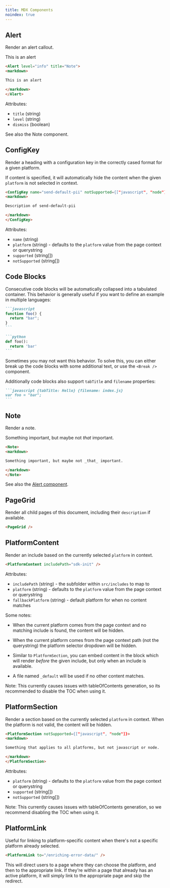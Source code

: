 ```yaml
---
title: MDX Components
noindex: true
---
```


## Alert

Render an alert callout.

<Alert level="info" title="Note"><markdown>

This is an alert

</markdown></Alert>

```markdown {tabTitle:Example}
<Alert level="info" title="Note">
<markdown>

This is an alert

</markdown>
</Alert>
```

Attributes:

- `title` (string)
- `level` (string)
- `dismiss` (boolean)

See also the Note component.

## ConfigKey

Render a heading with a configuration key in the correctly cased format for a given platform.

<Note><markdown>

If content is specified, it will automatically hide the content when the given `platform` is not selected in context.

</markdown></Note>

```markdown {tabTitle:Example}
<ConfigKey name="send-default-pii" notSupported={["javascript", "node"]}>
<markdown>

Description of send-default-pii

</markdown>
</ConfigKey>
```

Attributes:

- `name` (string)
- `platform` (string) - defaults to the `platform` value from the page context or querystring
- `supported` (string[])
- `notSupported` (string[])

## Code Blocks

Consecutive code blocks will be automatically collapsed into a tabulated container. This behavior is generally useful if you want to define an example in multiple languages:

````markdown {tabTitle:Example}
```javascript
function foo() {
  return "bar";
}
```

```python
def foo():
  return 'bar'
```
````

Sometimes you may not want this behavior. To solve this, you can either break up the code blocks with some additional text, or use the `<Break />` component.

Additionally code blocks also support `tabTitle` and `filename` properties:

````markdown {tabTitle:Example}
```javascript {tabTitle: Hello} {filename: index.js}
var foo = "bar";
```
````

## Note

Render a note.

<Note>
<markdown>

Something important, but maybe not _that_ important.

</markdown>
</Note>

```markdown {tabTitle:Example}
<Note>
<markdown>

Something important, but maybe not _that_ important.

</markdown>
</Note>
```

See also the [Alert component](#alert).

## PageGrid

Render all child pages of this document, including their `description` if available.

```markdown {tabTitle:Example}
<PageGrid />
```

## PlatformContent

Render an include based on the currently selected `platform` in context.

```markdown {tabTitle:Example}
<PlatformContent includePath="sdk-init" />
```

Attributes:

- `includePath` (string) - the subfolder within `src/includes` to map to
- `platform` (string) - defaults to the `platform` value from the page context or querystring
- `fallbackPlatform` (string) - default platform for when no content matches

Some notes:

- When the current platform comes from the page context and no matching include is found, the content will be hidden.

- When the current platform comes from the page context path (not the querystring) the platform selector dropdown will be hidden.

- Similar to `PlatformSection`, you can embed content in the block which will render _before_ the given include, but only when an include is available.

- A file named `_default` will be used if no other content matches.

Note: This currently causes issues with tableOfContents generation, so its recommended to disable the TOC when using it.

## PlatformSection

Render a section based on the currently selected `platform` in context. When the platform is not valid, the content will be hidden.

```markdown {tabTitle:Example}
<PlatformSection notSupported={["javascript", "node"]}>
<markdown>

Something that applies to all platforms, but not javascript or node.

</markdown>
</PlatformSection>
```

Attributes:

- `platform` (string) - defaults to the `platform` value from the page context or querystring
- `supported` (string[])
- `notSupported` (string[])

Note: This currently causes issues with tableOfContents generation, so we recommend disabling the TOC when using it.

## PlatformLink

Useful for linking to platform-specific content when there's not a specific platform already selected.

```markdown {tabTitle:Example}
<PlatformLink to="/enriching-error-data/" />
```

This will direct users to a page where they can choose the platform, and then to the appropriate link. If they're within a page that already has an active platform, it will simply link to the appropriate page and skip the redirect.
